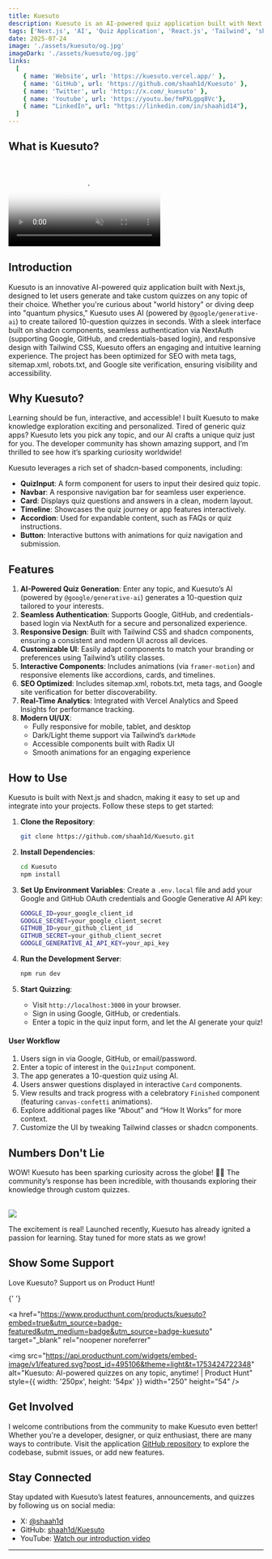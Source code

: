 ```yaml
---
title: Kuesuto
description: Kuesuto is an AI-powered quiz application built with Next.js, enabling users to generate and test themselves on custom quizzes for any topic. Powered by modern UI components and seamless authentication, it offers an engaging and interactive learning experience.
tags: ['Next.js', 'AI', 'Quiz Application', 'React.js', 'Tailwind', 'shadcn']
date: 2025-07-24
image: './assets/kuesuto/og.jpg'
imageDark: './assets/kuesuto/og.jpg'
links:
  [ 
    { name: 'Website', url: 'https://kuesuto.vercel.app/' },
    { name: 'GitHub', url: 'https://github.com/shaah1d/Kuesuto' },
    { name: 'Twitter', url: 'https://x.com/_kuesuto' },
    { name: 'Youtube', url: 'https://youtu.be/fmPXLgpq8Vc'},
    { name: "LinkedIn", url: "https://linkedin.com/in/shaahid14"},
  ]
---
```


## What is Kuesuto?

<br />
<video
  muted
  autoPlay
  loop
  className="w-full aspect-video"
  poster="./assets/kuesuto/og.jpg"
>
  <source src="https://res.cloudinary.com/dv6t6t4lp/video/upload/v1753463725/kuesuto.mp4" />
</video>

## Introduction

Kuesuto is an innovative AI-powered quiz application built with Next.js, designed to let users generate and take custom quizzes on any topic of their choice. Whether you're curious about "world history" or diving deep into "quantum physics," Kuesuto uses AI (powered by `@google/generative-ai`) to create tailored 10-question quizzes in seconds. With a sleek interface built on shadcn components, seamless authentication via NextAuth (supporting Google, GitHub, and credentials-based login), and responsive design with Tailwind CSS, Kuesuto offers an engaging and intuitive learning experience. The project has been optimized for SEO with meta tags, sitemap.xml, robots.txt, and Google site verification, ensuring visibility and accessibility.

## Why Kuesuto?

Learning should be fun, interactive, and accessible! I built Kuesuto to make knowledge exploration exciting and personalized. Tired of generic quiz apps? Kuesuto lets you pick any topic, and our AI crafts a unique quiz just for you. The developer community has shown amazing support, and I’m thrilled to see how it’s sparking curiosity worldwide!



Kuesuto leverages a rich set of shadcn-based components, including:
- **QuizInput**: A form component for users to input their desired quiz topic.
- **Navbar**: A responsive navigation bar for seamless user experience.
- **Card**: Displays quiz questions and answers in a clean, modern layout.
- **Timeline**: Showcases the quiz journey or app features interactively.
- **Accordion**: Used for expandable content, such as FAQs or quiz instructions.
- **Button**: Interactive buttons with animations for quiz navigation and submission.

## Features

1. **AI-Powered Quiz Generation**: Enter any topic, and Kuesuto’s AI (powered by `@google/generative-ai`) generates a 10-question quiz tailored to your interests.
2. **Seamless Authentication**: Supports Google, GitHub, and credentials-based login via NextAuth for a secure and personalized experience.
3. **Responsive Design**: Built with Tailwind CSS and shadcn components, ensuring a consistent and modern UI across all devices.
4. **Customizable UI**: Easily adapt components to match your branding or preferences using Tailwind’s utility classes.
5. **Interactive Components**: Includes animations (via `framer-motion`) and responsive elements like accordions, cards, and timelines.
6. **SEO Optimized**: Includes sitemap.xml, robots.txt, meta tags, and Google site verification for better discoverability.
7. **Real-Time Analytics**: Integrated with Vercel Analytics and Speed Insights for performance tracking.
8. **Modern UI/UX**:
   - Fully responsive for mobile, tablet, and desktop
   - Dark/Light theme support via Tailwind’s `darkMode`
   - Accessible components built with Radix UI
   - Smooth animations for an engaging experience

## How to Use

Kuesuto is built with Next.js and shadcn, making it easy to set up and integrate into your projects. Follow these steps to get started:

1. **Clone the Repository**:
   ```bash
   git clone https://github.com/shaah1d/Kuesuto.git
   ```

2. **Install Dependencies**:
   ```bash
   cd Kuesuto
   npm install
   ```

3. **Set Up Environment Variables**:
   Create a `.env.local` file and add your Google and GitHub OAuth credentials and Google Generative AI API key:
   ```bash
   GOOGLE_ID=your_google_client_id
   GOOGLE_SECRET=your_google_client_secret
   GITHUB_ID=your_github_client_id
   GITHUB_SECRET=your_github_client_secret
   GOOGLE_GENERATIVE_AI_API_KEY=your_api_key
   ```

4. **Run the Development Server**:
   ```bash
   npm run dev
   ```

5. **Start Quizzing**:
   - Visit `http://localhost:3000` in your browser.
   - Sign in using Google, GitHub, or credentials.
   - Enter a topic in the quiz input form, and let the AI generate your quiz!

#### User Workflow

1. Users sign in via Google, GitHub, or email/password.
2. Enter a topic of interest in the `QuizInput` component.
3. The app generates a 10-question quiz using AI.
4. Users answer questions displayed in interactive `Card` components.
5. View results and track progress with a celebratory `Finished` component (featuring `canvas-confetti` animations).
6. Explore additional pages like “About” and “How It Works” for more context.
7. Customize the UI by tweaking Tailwind classes or shadcn components.

## Numbers Don't Lie

WOW! Kuesuto has been sparking curiosity across the globe! 🚀🔥 The community’s response has been incredible, with thousands exploring their knowledge through custom quizzes.

<br />
<div className="flex flex-col justify-between w-full">
  <img src="./assets/kuesuto/num.png" />
</div>


The excitement is real! Launched recently, Kuesuto has already ignited a passion for learning. Stay tuned for more stats as we grow!

## Show Some Support

Love Kuesuto? Support us on Product Hunt!

{' '}

<a
  href="https://www.producthunt.com/products/kuesuto?embed=true&utm_source=badge-featured&utm_medium=badge&utm_source=badge-kuesuto"
  target="_blank"
  rel="noopener noreferrer"
>
  <img
    src="https://api.producthunt.com/widgets/embed-image/v1/featured.svg?post_id=495106&theme=light&t=1753424722348"
    alt="Kuesuto: AI-powered quizzes on any topic, anytime! | Product Hunt"
    style={{ width: '250px', height: '54px' }}
    width="250"
    height="54"
  />
</a>


## Get Involved

I welcome contributions from the community to make Kuesuto even better! Whether you're a developer, designer, or quiz enthusiast, there are many ways to contribute. Visit the application [GitHub repository](https://github.com/shaah1d/Kuesuto) to explore the codebase, submit issues, or add new features.

## Stay Connected

Stay updated with Kuesuto’s latest features, announcements, and quizzes by following us on social media:

- X: [@shaah1d](https://x.com/shaah1d)
- GitHub: [shaah1d/Kuesuto](https://github.com/shaah1d/Kuesuto)
- YouTube: [Watch our introduction video](https://youtu.be/fmPXLgpq8Vc)
---